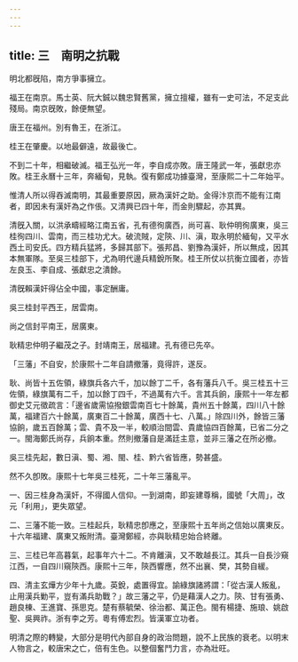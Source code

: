 ```yaml
---
---
---
```

title: 三　南明之抗戰
---




明北都旣陷，南方爭事擁立。

福王在南京。馬士英、阮大鋮以魏忠賢舊黨，擁立擅權，雖有一史可法，不足支此殘局。南京旣敗，餘便無望。

唐王在福州。別有魯王，在浙江。

桂王在肇慶。以地最僻遠，故最後亡。

不到二十年，相繼破滅。福王弘光一年，李自成亦敗。唐王隆武一年，張獻忠亦敗。桂王永曆十三年，奔緬甸，見執。復有鄭成功據臺灣，至康熙二十二年始平。

惟清人所以得吞滅南明，其最重要原因，厥為漢奸之助。金得汴京而不能有江南者，即因未有漢奸為之作倀。又清興已四十年，而金則驟起，亦其異。

清旣入關，以洪承疇經略江南五省，孔有德徇廣西，尚可喜、耿仲明徇廣東，吳三桂徇四川、雲南，而三桂功尤大。破流賊，定陝、川、滇，取永明於緬甸，又平水西土司安氏。四方精兵猛將，多歸其部下。張邦昌、劉豫為漢奸，所以無成，因其本無軍隊。至吳三桂部下，尤為明代邊兵精銳所聚。桂王所仗以抗衡立國者，亦皆左良玉、李自成、張獻忠之潰餘。

清旣賴漢奸得佔全中國，事定酬庸。

吳三桂封平西王，居雲南。

尚之信封平南王，居廣東。

耿精忠仲明子繼茂之子。封靖南王，居福建。孔有德已先卒。

「三藩」不自安，於康熙十二年自請撤藩，竟得許，遂反。

耿、尚皆十五佐領，綠旗兵各六千，加以餘丁二千，各有藩兵八千。吳三桂五十三佐領，綠旗萬有二千，加以餘丁四千，不過萬有六千。言其兵餉，康熙十一年左都御史艾元徵疏言：「邊省歲需協撥銀雲南百七十餘萬，貴州五十餘萬，四川八十餘萬，福建百六十餘萬，廣東百二十餘萬，廣西十七、八萬。」除四川外，餘皆三藩協餉，歲五百餘萬；雲、貴不及一半，較順治間雲、貴歲協四百餘萬，已省二分之一。閩海鄭氏尚存，兵餉本重。然則撤藩自是滿廷主意，並非三藩之在所必撤。

吳三桂先起，數日滇、蜀、湘、閩、桂、黔六省皆應，勢甚盛。

然不久卽敗。康熙十七年吳三桂死，二十年三藩亂平。

一、因三桂身為漢奸，不得國人信仰。一到湖南，即妄建尊稱，國號「大周」，改元「利用」，更失眾望。

二、三藩不能一致。三桂起兵，耿精忠卽應之，至康熙十五年尚之信始以廣東反。十六年福建、廣東又叛附清。臺灣鄭經，亦與耿精忠始合終離。

三、三桂已年高暮氣，起事年六十二。不肯離滇，又不敢越長江。其兵一自長沙窺江西，一自四川窺陝西。康熙十三年，陝西響應，然不出襄、樊，其勢自緩。

四、清主玄燁方少年十九歲。英銳，處置得宜。諭綠旗諸將謂：「從古漢人叛亂，止用漢兵勦平，豈有滿兵助戰？」故三藩之平，仍是藉漢人之力。陝、甘有張勇、趙良棟、王進寶、孫思克。楚有蔡毓榮、徐治都、萬正色。閩有楊捷、施琅、姚啟聖、吳興祚。浙有李之芳。粵有傅宏烈。皆漢軍立功者。

明清之際的轉變，大部分是明代內部自身的政治問題，說不上民族的衰老。以明末人物言之，較唐宋之亡，倍有生色。以整個奮鬥力言，亦為壯旺。